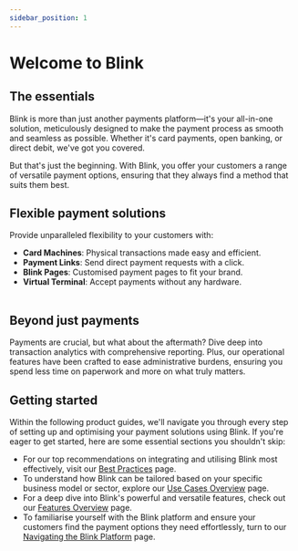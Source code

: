 ```yaml
---
sidebar_position: 1
---
```

# Welcome to Blink

## The essentials
Blink is more than just another payments platform—it's your all-in-one solution, meticulously designed to make the payment process as smooth and seamless as possible. Whether it's card payments, open banking, or direct debit, we've got you covered.

But that's just the beginning. With Blink, you offer your customers a range of versatile payment options, ensuring that they always find a method that suits them best.
<br />

## Flexible payment solutions  
Provide unparalleled flexibility to your customers with:

- **Card Machines**: Physical transactions made easy and efficient.
- **Payment Links**: Send direct payment requests with a click.
- **Blink Pages**: Customised payment pages to fit your brand.
- **Virtual Terminal**: Accept payments without any hardware.
<br /><br />
## Beyond just payments  
Payments are crucial, but what about the aftermath? Dive deep into transaction analytics with comprehensive reporting. Plus, our operational features have been crafted to ease administrative burdens, ensuring you spend less time on paperwork and more on what truly matters.
<br />


## Getting started  
Within the following product guides, we'll navigate you through every step of setting up and optimising your payment solutions using Blink. If you're eager to get started, here are some essential sections you shouldn't skip:
<br />

- For our top recommendations on integrating and utilising Blink most effectively, visit our [Best Practices](./best-practices.md) page.
- To understand how Blink can be tailored based on your specific business model or sector, explore our [Use Cases Overview](./use-cases.md) page.
- For a deep dive into Blink's powerful and versatile features, check out our [Features Overview](./feature-overview.md) page.
- To familiarise yourself with the Blink platform and ensure your customers find the payment options they need effortlessly, turn to our [Navigating the Blink Platform](./navigating-platform.md) page.